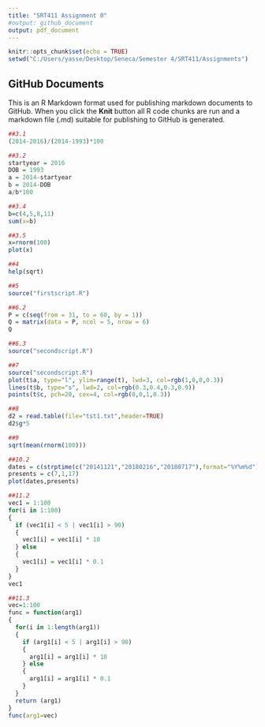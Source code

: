 ---
title: "SRT411 Assignment 0"
#output: github_document
output: pdf_document
---

```{r setup, include=FALSE}
knitr::opts_chunk$set(echo = TRUE)
setwd("C:/Users/yasse/Desktop/Seneca/Semester 4/SRT411/Assignments")
```

## GitHub Documents

This is an R Markdown format used for publishing markdown documents to GitHub. When you click the **Knit** button all R code chunks are run and a markdown file (.md) suitable for publishing to GitHub is generated.


```{r}
##3.1
(2014-2016)/(2014-1993)*100
```

```{r}
##3.2
startyear = 2016
DOB = 1993
a = 2014-startyear
b = 2014-DOB
a/b*100
```

```{r}
##3.4
b=c(4,5,8,11)
sum(x=b)
```

```{r eval=true}
##3.5
x=rnorm(100)
plot(x)
```

```{r}
##4
help(sqrt)
```

```{r}
##5
source("firstscript.R")
```

```{r}
##6.2
P = c(seq(from = 31, to = 60, by = 1))
Q = matrix(data = P, ncol = 5, nrow = 6)
Q
```

```{r}
##6.3
source("secondscript.R")
```

```{r}
##7
source("secondscript.R")
plot(t$a, type="l", ylim=range(t), lwd=3, col=rgb(1,0,0,0.3))
lines(t$b, type="s", lwd=2, col=rgb(0.3,0.4,0.3,0.9))
points(t$c, pch=20, cex=4, col=rgb(0,0,1,0.3))

```

```{r}
##8
d2 = read.table(file="tst1.txt",header=TRUE)
d2$g*5
```

```{r}
##9
sqrt(mean(rnorm(100)))
```

```{r}
##10.2
dates = c(strptime(c("20141121","20180216","20180717"),format="%Y%m%d"))
presents = c(7,1,17)
plot(dates,presents)
```

```{r}
##11.2
vec1 = 1:100
for(i in 1:100)
{
  if (vec1[i] < 5 | vec1[i] > 90)
  {
    vec1[i] = vec1[i] * 10
  } else
  {
    vec1[i] = vec1[i] * 0.1
  }
}
vec1
```

```{r}
##11.3
vec=1:100
func = function(arg1)
{
  for(i in 1:length(arg1))
  {
    if (arg1[i] < 5 | arg1[i] > 90)
    {
      arg1[i] = arg1[i] * 10
    } else
    {
      arg1[i] = arg1[i] * 0.1
    }
  }
  return (arg1)
}
func(arg1=vec)
```




